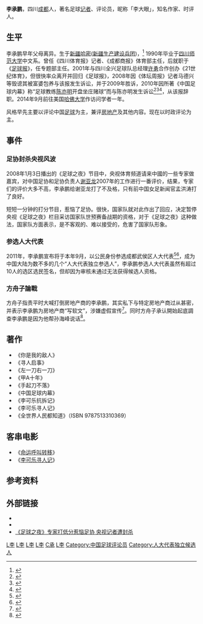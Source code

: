 {{BLPsources}}
{{Infobox person
| 图像       = 
| 图像大小   = 225px
| 图像说明   = 
| 姓名       = 李承鹏
| 英文名     = 
| 原文名     = 
| 本名       = 
| 字 = 
| 号  = 
| 出生日期   = {{Fact|{{Birth date and age|1968|9|22}}  }}
| 出生地     = {{PRC}}[[新疆维吾尔族自治区|新疆维吾尔族自治区]][[哈密市|哈密市]]
| 死亡日期   = <!--卒年在前生年在后{{death date and age|}} -->
| 死亡地     = 
| 死因       = 
| 墓地       = 
| 纪念建筑   = 
| 居住地     = 
| 政党       = 
| 政治运动   = 
| 国籍       = {{PRC}}
| 籍贯       = <!-- （仅限部分地区人士使用） -->
| 别名       = 李大眼
| 种族       = [[汉族|汉族]]
| 语言       = [[汉语|汉语]]、[[英语|英语]]
| 教育程度   = [[大学|大学]]
| 母校       =  [[四川师范大学|四川师范大学]]中文系
| 职业       = 足球[[记者|记者]]、评论员、作家、时评人
| 活跃时期   = 
| 组织       = 
| 机构       = 
| 研究领域   = 足球、社会
| 知名作品   = 	《甲A十年》<br />《你是我的敌人》<br />《中国足球内幕》<br />《李可乐抗拆记》<br />《全世界人民都知道》
| 宗教信仰   = 
| 配偶       = 
| 伴侣       = 
| 子女       = 
| 父母       = 
| 亲属       = 
| 呼号       = 
| 受影响于   = 
| 影响于     = 
| 获奖       = <!--  {{Awards|award= |year= |title= }} -->
| 网站       = <!-- {{URL| }} -->
| 签名       = 
}}

'''李承鹏'''{{BD|1968年|9月22日|||CatIdx=Li李}}，四川[[成都|成都]]人，著名足球[[记者|记者]]、评论员，昵称「李大眼」，知名作家、时评人。

== 生平 ==
李承鹏早年父母离异。生于[[新疆|新疆]][[哈密|哈密]]([[新疆生产建设兵团|新疆生产建设兵团]])，<ref>{{cite news|url=http://news.sina.com.cn/c/2006-11-27/192111630181.shtml|title=李承鹏：足球记者要“玩世不恭”|publisher=《三月风·新闻人物》杂志|accessdate=2010-01-30|archive-date=2020-06-24|archive-url=https://web.archive.org/web/20200624102450/http://news.sina.com.cn/c/2006-11-27/192111630181.shtml|dead-url=no}}</ref> 1990年毕业于[[四川师范大学|四川师范大学]]中文系。曾任《四川体育报》记者、《成都商报》体育部主任，后就职于《[[足球报|足球报]]》，任专题部主任。2001年与四川全兴足球队总经理[[许勇|许勇]]合作创办《21世纪体育》，但很快率众离开并回归《足球报》，2008年因《体坛周报》记者马德兴等毁谤其被富婆包养与该报发生诉讼，并于2009年胜诉，2010年因所著《中国足球内幕》称“足球教练[[陈亦明|陈亦明]]开盘坐庄赌球”而与陈亦明发生诉讼<ref>{{cite news|url=http://www.lzbs.com.cn/wentinews/2010-01/20/content_1968376.htm|title=陈亦明李承鹏大打口水战|work=[[兰州晚报|兰州晚报]]|date=2010-01-20|accessdate=2020-02-21|archive-date=2020-06-24|archive-url=https://web.archive.org/web/20200624102456/http://www.lzbs.com.cn/wentinews/2010-01/20/content_1968376.htm|dead-url=no}}</ref><ref>{{cite news|url=http://sports.163.com/10/0212/20/5VBNFVIG00051C89.html|title=法院立案李承鹏侵权案 陈亦明八证据索赔250万|work=网易体育|date=2010-02-12|accessdate=2020-02-21|archive-date=2020-06-24|archive-url=https://web.archive.org/web/20200624102500/http://sports.163.com/10/0212/20/5VBNFVIG00051C89.html|dead-url=no}}</ref><ref>{{cite news|url=http://china.cnr.cn/gdgg/201006/t20100630_506662626.html|title=教练陈亦明状告李承鹏等名誉侵权案开庭 索赔250万|work=中国广播网|date=2010-06-30|accessdate=2020-02-21|archive-date=2020-02-20|archive-url=https://web.archive.org/web/20200220170551/http://china.cnr.cn/gdgg/201006/t20100630_506662626.html|dead-url=no}}</ref>，从该报辞职。2014年9月前往美国[[哈佛大学|哈佛大学]]作访问学者一年。

风格早先主要以评论中国[[足球|足球]]为主，兼评[[房地产|房地产]]及其他内容。现在以时政评论为主。

==事件==

=== 足协封杀央视风波 ===
2008年1月3日播出的《足球之夜》节目中，央视体育频道请来中國的一些专家做嘉宾，对中国足协和足协负责人[[谢亚龙|谢亚龙]]2007年的工作进行一番评价，结果，专家们的评价大多不高，李承鹏给谢亚龙打了不及格，只有前中国女足新闻官孟洪涛打了良好。

短短一分钟的打分节目，惹恼了足协。很快，国家队就对此作出了回应，决定暂停央视《足球之夜》栏目采访国家队世预赛备战期的资格，对于《足球之夜》这种做法，国家队方面表示，是不客观的、难以接受的，危害了国家队形象。

=== 参选人大代表 ===
2011年，李承鹏宣布将于本年9月，以公民身份参选成都武侯区人大代表<ref>{{Cite web |url=http://blog.sina.com.cn/s/blog_46e7ba4101017qcm.html |title=李承鹏博文《十三亿分之一股东》 |access-date=2011-06-04 |archive-date=2020-06-24 |archive-url=https://web.archive.org/web/20200624102526/http://blog.sina.com.cn/s/blog_46e7ba4101017qcm.html |dead-url=no }}</ref><ref>{{cite news|url=http://gcontent.oeeee.com/f/8a/f8a7e9f5efd72a91/Blog/fa6/45cbc1.html|title=李承鹏参选人大代表 热心网友海报助阵|publisher=南方都市报|date=2011-05-28|deadurl=yes|archiveurl=https://web.archive.org/web/20120721204207/http://gcontent.oeeee.com/f/8a/f8a7e9f5efd72a91/Blog/fa6/45cbc1.html|archivedate=2012-07-21|accessdate=2013-01-13}}</ref>，成为中国大陆为数不多的几个“人大代表独立参选人”，李承鹏参选人大代表虽然有超过10人的选区选民签名，但却因为审核未通过无法获得候选人资格。
===方舟子論戰===
方舟子指责平时大喊打倒房地产商的李承鹏，其实私下与特定房地产商过从甚密，并表示李承鹏为房地产商“写软文”，涉嫌虚假宣传<ref>{{cite news
 |url         = http://msn.ynet.com/3.1/1108/10/6083164.html
 |author      = 佚名
 |publisher   = 三湘都市报
 |title       = 李承鹏道歉承诺永不代言房地产 方舟子穷追猛打
 |work        = MSN中文网
 |date        = 2011-08-10
 |accessdate  = 2012-10-05
 |language    = zh-hans
 |deadurl     = yes
 |archiveurl  = https://web.archive.org/web/20120427030013/http://msn.ynet.com/3.1/1108/10/6083164.html
 |archivedate = 2012-04-27
}}</ref>。同时方舟子承认開始起底調查李承鹏是因为他帮孙海峰说话<ref>{{cite news
|url=http://www.btv.org/btvindex/xw/content/2011-08/18/content_2880089.htm
|publisher=北京电视台
|title=方舟子让李承鹏“服软儿” 深度解析方舟子其人
|date=2011-08-18
|accessdate=2012-10-05
|language=zh
|archive-url=https://web.archive.org/web/20130203235726/http://www.btv.org/btvindex/xw/content/2011-08/18/content_2880089.htm
|archive-date=2013-02-03
|dead-url=yes
}}</ref>。

== 著作 ==
* 《你是我的敌人》
* 《寻人启事》
* 《左一刀右一刀》
* 《甲A十年》
* 《手起刀不落》 
* 《中国足球内幕》
* 《李可乐抗拆记》
*《李可乐寻人记》
* 《全世界人民都知道》（ISBN 9787513310369）

== 客串电影 ==
* 《[[命运呼叫转移|命运呼叫转移]]》
* 《[[李可乐寻人记|李可乐寻人记]]》

== 参考资料 ==
{{Reflist}}

== 外部链接 ==
{{wikiquote}}
* {{Sinablog|lichengpeng}}
* {{Sinaweibo|lichengpeng}}
* [http://sports.sina.com.cn/n/2008-01-06/05353400283.shtml 《足球之夜》专家打低分惹恼足协 央视记者遭封杀] {{Wayback|url=http://sports.sina.com.cn/n/2008-01-06/05353400283.shtml |date=20190519074623 }}

[[Category:中國记者|L李]]
[[Category:四川师范大学校友|L李]]
[[Category:成都人|L李]]
[[Category:哈密人|L李]]
[[Category:李姓|C承]]
[[Category:中華人民共和國自由派|L李]]
[[Category:中国足球评论员|Category:中国足球评论员]]
[[Category:人大代表独立候选人|Category:人大代表独立候选人]]